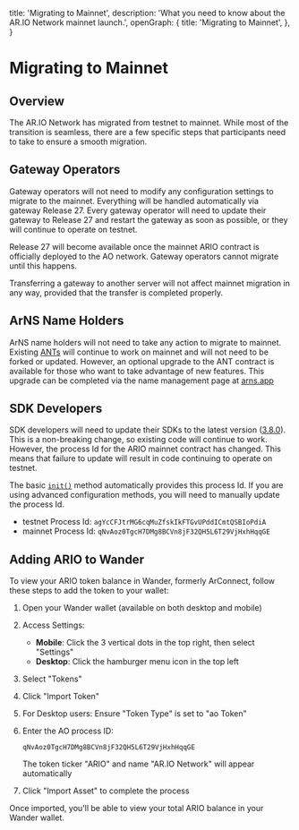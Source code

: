   title: 'Migrating to Mainnet',
  description: 'What you need to know about the AR.IO Network mainnet launch.',
  openGraph: {
    title: 'Migrating to Mainnet',
  },
}


# Migrating to Mainnet

## Overview

The AR.IO Network has migrated from testnet to mainnet. While most of the transition is seamless, there are a few specific steps that participants need to take to ensure a smooth migration.

## Gateway Operators

Gateway operators will not need to modify any configuration settings to migrate to the mainnet. Everything will be handled automatically via gateway Release 27. Every 
gateway operator will need to update their gateway to Release 27 and restart the gateway as soon as possible, or they will continue to operate on testnet. 

Release 27 will become available once the mainnet ARIO contract is officially deployed to the AO network. Gateway operators cannot migrate until this happens.

Transferring a gateway to another server will not affect mainnet migration in any way, provided that the transfer is completed properly.

## ArNS Name Holders

ArNS name holders will not need to take any action to migrate to mainnet. Existing [ANTs](/arns#arweave-name-token-ant) will continue to work on mainnet and will not need to be forked or updated.
However, an optional upgrade to the ANT contract is available for those who want to take advantage of new features. This upgrade can be completed via the name management page at [arns.app](https://arns.arweave.net/#/manage/names)

## SDK Developers

SDK developers will need to update their SDKs to the latest version ([3.8.0](/ar-io-sdk/release-notes)). This is a non-breaking change, so existing code will continue to work. However, the process Id for the ARIO mainnet contract has changed. This means that
failure to update will result in code continuing to operate on testnet.

The basic [`init()`](/ar-io-sdk/ario/configuration) method automatically provides this process Id. If you are using advanced configuration methods, you will need to manually update the process Id.

* testnet Process Id: `agYcCFJtrMG6cqMuZfskIkFTGvUPddICmtQSBIoPdiA`
* mainnet Process Id: `qNvAoz0TgcH7DMg8BCVn8jF32QH5L6T29VjHxhHqqGE`

## Adding ARIO to Wander

To view your ARIO token balance in Wander, formerly ArConnect, follow these steps to add the token to your wallet:

1. Open your Wander wallet (available on both desktop and mobile)

2. Access Settings:

   - **Mobile**: Click the 3 vertical dots in the top right, then select "Settings"
   - **Desktop**: Click the hamburger menu icon in the top left

3. Select "Tokens"

4. Click "Import Token"

5. For Desktop users: Ensure "Token Type" is set to "ao Token"

6. Enter the AO process ID:


   ```
   qNvAoz0TgcH7DMg8BCVn8jF32QH5L6T29VjHxhHqqGE
   ```

   The token ticker "ARIO" and name "AR.IO Network" will appear automatically

7. Click "Import Asset" to complete the process

Once imported, you'll be able to view your total ARIO balance in your Wander wallet.


